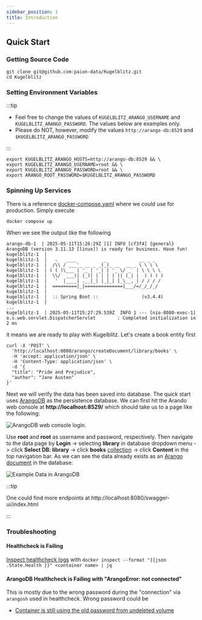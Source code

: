 ```yaml
---
sidebar_position: 1
title: Introduction
---
```


Quick Start
-----------

### Getting Source Code

```console
git clone git@github.com:paion-data/Kugelblitz.git
cd Kugelblitz
```

### Setting Environment Variables

:::tip

- Feel free to change the values of `KUGELBLITZ_ARANGO_USERNAME` and `KUGELBLITZ_ARANGO_PASSWORD`. The values below are
examples only.
- Please do NOT, however, modify the values `http://arango-db:8529` and `$KUGELBLITZ_ARANGO_PASSWORD`

:::

```console
export KUGELBLITZ_ARANGO_HOSTS=http://arango-db:8529 && \
export KUGELBLITZ_ARANGO_USERNAME=root && \
export KUGELBLITZ_ARANGO_PASSWORD=root && \
export ARANGO_ROOT_PASSWORD=$KUGELBLITZ_ARANGO_PASSWORD
```

### Spinning Up Services

There is a reference [docker-compose.yaml](https://github.com/paion-data/Kugelblitz/blob/master/docker-compose.yaml) where
we could use for production. Simply execute

```console
docker compose up
```

When we see the output like the following

```text
arango-db-1  | 2025-05-11T15:26:29Z [1] INFO [cf3f4] {general} ArangoDB (version 3.11.13 [linux]) is ready for business. Have fun!
kugelblitz-1  |
kugelblitz-1  |   .   ____          _            __ _ _
kugelblitz-1  |  /\\ / ___'_ __ _ _(_)_ __  __ _ \ \ \ \
kugelblitz-1  | ( ( )\___ | '_ | '_| | '_ \/ _` | \ \ \ \
kugelblitz-1  |  \\/  ___)| |_)| | | | | || (_| |  ) ) ) )
kugelblitz-1  |   '  |____| .__|_| |_|_| |_\__, | / / / /
kugelblitz-1  |  =========|_|==============|___/=/_/_/_/
kugelblitz-1  |
kugelblitz-1  |  :: Spring Boot ::                (v3.4.4)
kugelblitz-1  |
...
kugelblitz-1  | 2025-05-11T15:27:29.539Z  INFO 1 --- [nio-8080-exec-1] o.s.web.servlet.DispatcherServlet        : Completed initialization in 2 ms
```

it means we are ready to play with Kugelblitz. Let's create a book entity first

```console
curl -X 'POST' \
  'http://localhost:8080/arango/createDocument/library/books' \
  -H 'accept: application/json' \
  -H 'Content-Type: application/json' \
  -d '{
  "title": "Pride and Prejudice",
  "author": "Jane Austen"
}'
```

Next we will verify the data has been saved into database. The quick start uses [ArangoDB](https://arango.paion-data.dev/)
as the persistence database. We can first hit the Arando web console at __http://localhost:8529/__ which should take us to a
page like the following:

![ArangoDB web console login](img/arango-login.png "Error loading img/arango-login.png").

Use __root__ and __root__ as username and password, respectively. Then navigate to the data page by __Login__ ->
selecting __library__ in database dropdown menu -> click __Select DB: library__ -> click __books__
[collection](https://arango.paion-data.dev/stable/concepts/data-structure/collections/) -> click __Content__ in the top
navigation bar. As we can see the data already exists as an
[Arango document](https://arango.paion-data.dev/stable/concepts/data-structure/documents/) in the database:

![Example Data in ArangoDB](img/example-data.png "Error loading img/example-data.png")

:::tip

One could find more endpoints at http://localhost:8080/swagger-ui/index.html

:::

### Troubleshooting

#### Healthcheck is Failing

[Inspect healthcheck logs](https://stackoverflow.com/a/42738182) with
`docker inspect --format "{{json .State.Health }}" <container name> | jq`

#### ArangoDB Healthcheck is Failing with "ArangoError: not connected"

This is mostly due to the wrong password during the "connection" via `arangosh` used in healthcheck. Wrong password
could be

- [Container is still using the old password from undeleted volume](https://github.com/arangodb/arangodb/issues/2712#issuecomment-314949756)

